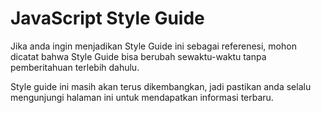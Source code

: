 # JavaScript Style Guide

Jika anda ingin menjadikan Style Guide ini sebagai referenesi, mohon dicatat bahwa Style Guide bisa berubah sewaktu-waktu tanpa pemberitahuan terlebih dahulu.


<Callout type='warning' emoji="💡">
  Style guide ini masih akan terus dikembangkan, jadi pastikan anda selalu mengunjungi halaman ini untuk mendapatkan informasi terbaru.
</Callout>
